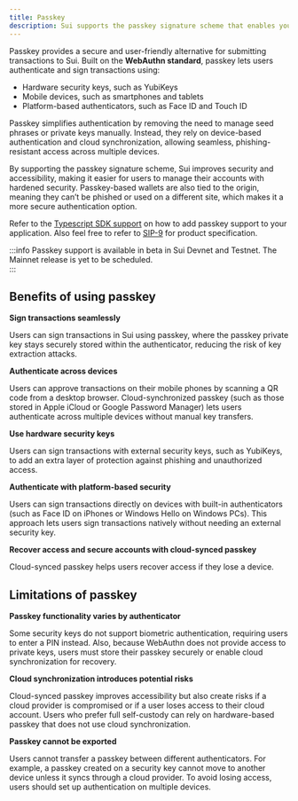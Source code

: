 ```yaml
---
title: Passkey
description: Sui supports the passkey signature scheme that enables you to sign-in to apps and sign transactions for Sui using a private key securely stored on a passkey authenticator. It uses the WebAuthn standard.
---
```


Passkey provides a secure and user-friendly alternative for submitting transactions to Sui. Built on the **WebAuthn standard**, passkey lets users authenticate and sign transactions using:

- Hardware security keys, such as YubiKeys
- Mobile devices, such as smartphones and tablets
- Platform-based authenticators, such as Face ID and Touch ID

Passkey simplifies authentication by removing the need to manage seed phrases or private keys manually. Instead, they rely on device-based authentication and cloud synchronization, allowing seamless, phishing-resistant access across multiple devices.

By supporting the passkey signature scheme, Sui improves security and accessibility, making it easier for users to manage their accounts with hardened security. Passkey-based wallets are also tied to the origin, meaning they can’t be phished or used on a different site, which makes it a more secure authentication option.

Refer to the [Typescript SDK support](https://sdk.mystenlabs.com/typescript/cryptography/passkey) on how to add passkey support to your application. Also feel free to refer to [SIP-9](https://github.com/sui-foundation/sips/blob/main/sips/sip-9.md) for product specification.

:::info
Passkey support is available in beta in Sui Devnet and Testnet. The Mainnet release is yet to be scheduled.  
::: 

## Benefits of using passkey

**Sign transactions seamlessly**

Users can sign transactions in Sui using passkey, where the passkey private key stays securely stored within the authenticator, reducing the risk of key extraction attacks.

**Authenticate across devices**

Users can approve transactions on their mobile phones by scanning a QR code from a desktop browser. Cloud-synchronized passkey (such as those stored in Apple iCloud or Google Password Manager) lets users authenticate across multiple devices without manual key transfers.

**Use hardware security keys**

Users can sign transactions with external security keys, such as YubiKeys, to add an extra layer of protection against phishing and unauthorized access.

**Authenticate with platform-based security**

Users can sign transactions directly on devices with built-in authenticators (such as Face ID on iPhones or Windows Hello on Windows PCs). This approach lets users sign transactions natively without needing an external security key.

**Recover access and secure accounts with cloud-synced passkey**

Cloud-synced passkey helps users recover access if they lose a device.

## Limitations of passkey

**Passkey functionality varies by authenticator**

Some security keys do not support biometric authentication, requiring users to enter a PIN instead. Also, because WebAuthn does not provide access to private keys, users must store their passkey securely or enable cloud synchronization for recovery.

**Cloud synchronization introduces potential risks**

Cloud-synced passkey improves accessibility but also create risks if a cloud provider is compromised or if a user loses access to their cloud account. Users who prefer full self-custody can rely on hardware-based passkey that does not use cloud synchronization.

**Passkey cannot be exported**

Users cannot transfer a passkey between different authenticators. For example, a passkey created on a security key cannot move to another device unless it syncs through a cloud provider. To avoid losing access, users should set up authentication on multiple devices.